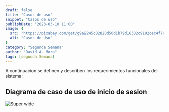 ```yaml
---
draft: false
title: "Casos de uso"
snippet: "Casos de uso"
publishDate: "2023-03-10 11:00"
image: {
  src: "https://pixabay.com/get/g9a9245c82820d50d1b79d16382c9102cec4f70f2dd6efcdad2d91045fa47dc569910e7892df672f7c02862cf06bca8dc076df08bacef1b646743db4714fdb0718ee78c88ef629f85bab2d25f702dc044_1280.jpg",
  alt: "Casos de Uso"
}
category: "Segunda Semana"
author: "David A. Mora"
tags: [segunda Semana]
---
```





A continuacion se definen y describen los requerimientos funcionales del sistema:

## <a name="Inline"></a>Diagrama de caso de uso de inicio de sesion

![Super wide](https://i.imgur.com/daPWjv8.png)